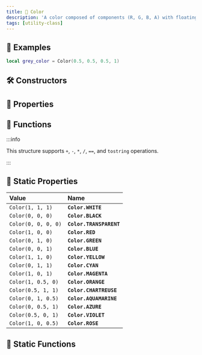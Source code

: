 ```yaml
---
title: 🎨 Color
description: 'A color composed of components (R, G, B, A) with floating point precision.'
tags: [utility-class]
---
```


<HeaderDeclaration type="Struct" name="Color" is_open_source />


## 🎒 Examples

```lua
local grey_color = Color(0.5, 0.5, 0.5, 1)
```


## 🛠 Constructors

<ConstructorDeclaration type="Struct" name="Color" />


## 🧽 Properties

<PropertiesDeclaration type="Struct" name="Color" />


## 🦠 Functions

:::info

This structure supports `+`, `-`, `*`, `/`, `==`, and `tostring` operations.

:::

<FunctionsDeclaration type="Struct" name="Color" />


## 🗼 Static Properties

| **Value** | **Name** |
| :--- | :--- |
| `Color(1, 1, 1)` | **`Color.WHITE`** |
| `Color(0, 0, 0)` | **`Color.BLACK`** |
| `Color(0, 0, 0, 0)` | **`Color.TRANSPARENT`** |
| `Color(1, 0, 0)` | **`Color.RED`** |
| `Color(0, 1, 0)` | **`Color.GREEN`** |
| `Color(0, 0, 1)` | **`Color.BLUE`** |
| `Color(1, 1, 0)` | **`Color.YELLOW`** |
| `Color(0, 1, 1)` | **`Color.CYAN`** |
| `Color(1, 0, 1)` | **`Color.MAGENTA`** |
| `Color(1, 0.5, 0)` | **`Color.ORANGE`** |
| `Color(0.5, 1, 1)` | **`Color.CHARTREUSE`** |
| `Color(0, 1, 0.5)` | **`Color.AQUAMARINE`** |
| `Color(0, 0.5, 1)` | **`Color.AZURE`** |
| `Color(0.5, 0, 1)` | **`Color.VIOLET`** |
| `Color(1, 0, 0.5)` | **`Color.ROSE`** |


## 🗿 Static Functions

<StaticFunctionsDeclaration type="Struct" name="Color" />
